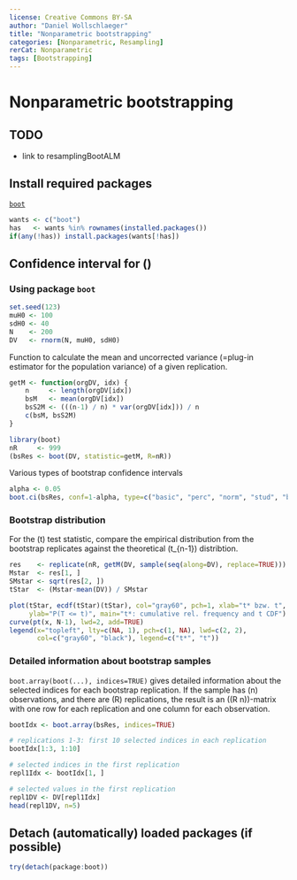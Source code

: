 ---
license: Creative Commons BY-SA
author: "Daniel Wollschlaeger"
title: "Nonparametric bootstrapping"
categories: [Nonparametric, Resampling]
rerCat: Nonparametric
tags: [Bootstrapping]
---

Nonparametric bootstrapping
=========================

TODO
-------------------------

 - link to resamplingBootALM

Install required packages
-------------------------

[`boot`](https://cran.r-project.org/package=boot)

```{r}
wants <- c("boot")
has   <- wants %in% rownames(installed.packages())
if(any(!has)) install.packages(wants[!has])
```

Confidence interval for \(\mu\)
-------------------------

### Using package `boot`
    
```{r}
set.seed(123)
muH0 <- 100
sdH0 <- 40
N    <- 200
DV   <- rnorm(N, muH0, sdH0)
```

Function to calculate the mean and uncorrected variance (=plug-in estimator for the population variance) of a given replication.

```{r}
getM <- function(orgDV, idx) {
    n     <- length(orgDV[idx])
    bsM   <- mean(orgDV[idx])
    bsS2M <- (((n-1) / n) * var(orgDV[idx])) / n
    c(bsM, bsS2M)
}

library(boot)
nR     <- 999
(bsRes <- boot(DV, statistic=getM, R=nR))
```

Various types of bootstrap confidence intervals

```{r}
alpha <- 0.05
boot.ci(bsRes, conf=1-alpha, type=c("basic", "perc", "norm", "stud", "bca"))
```

### Bootstrap distribution

For the \(t\) test statistic, compare the empirical distribution from the bootstrap replicates against the theoretical \(t_{n-1}\) distribtion.

```{r}
res    <- replicate(nR, getM(DV, sample(seq(along=DV), replace=TRUE)))
Mstar  <- res[1, ]
SMstar <- sqrt(res[2, ])
tStar  <- (Mstar-mean(DV)) / SMstar
```

```{r rerResamplingBoot01}
plot(tStar, ecdf(tStar)(tStar), col="gray60", pch=1, xlab="t* bzw. t",
     ylab="P(T <= t)", main="t*: cumulative rel. frequency and t CDF")
curve(pt(x, N-1), lwd=2, add=TRUE)
legend(x="topleft", lty=c(NA, 1), pch=c(1, NA), lwd=c(2, 2),
       col=c("gray60", "black"), legend=c("t*", "t"))
```

### Detailed information about bootstrap samples

`boot.array(boot(...), indices=TRUE)` gives detailed information about the selected indices for each bootstrap replication. If the sample has \(n\) observations, and there are \(R\) replications, the result is an \((R \times n)\)-matrix with one row for each replication and one column for each observation.

```{r}
bootIdx <- boot.array(bsRes, indices=TRUE)

# replications 1-3: first 10 selected indices in each replication
bootIdx[1:3, 1:10]

# selected indices in the first replication
repl1Idx <- bootIdx[1, ]

# selected values in the first replication
repl1DV <- DV[repl1Idx]
head(repl1DV, n=5) 
```

Detach (automatically) loaded packages (if possible)
-------------------------

```{r}
try(detach(package:boot))
```
